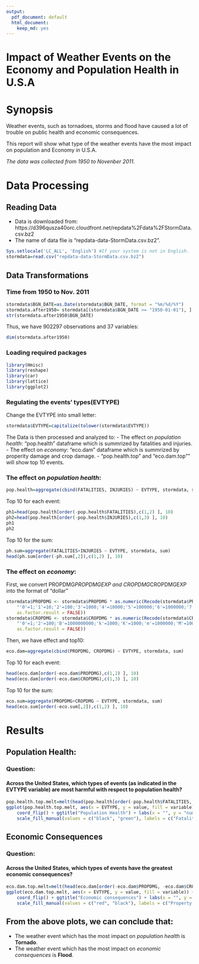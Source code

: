 ```yaml
---
output:
  pdf_document: default
  html_document:
    keep_md: yes
---
```

Impact of Weather Events on the Economy and Population Health in U.S.A 
===================================================================================

# Synopsis 
Weather events, such as tornadoes, storms and flood have caused a lot of trouble on public health and economic consequences. 

This report will show what type of the weather events have the most impact on population and Economy in U.S.A. 

_The data was collected from 1950 to Novenber 2011._  


# Data Processing 

## Reading Data ##

- Data is downloaded from:
https://d396qusza40orc.cloudfront.net/repdata%2Fdata%2FStormData.csv.bz2
- The name of data flie is "repdata-data-StormData.csv.bz2".

```r
Sys.setlocale('LC_ALL', 'English') #If your system is not in English. 
stormdata=read.csv("repdata-data-StormData.csv.bz2")
```

## Data Transformations ##


### Time from 1950 to Nov. 2011

```r
stormdata$BGN_DATE=as.Date(stormdata$BGN_DATE, format = "%m/%d/%Y")
stormdata.after1950= stormdata[(stormdata$BGN_DATE >= "1950-01-01"), ]
str(stormdata.after1950$BGN_DATE)
```

Thus, we have 902297 observations and 37 variables:

```r
dim(stormdata.after1950)
```

### Loading required packages 
```r
library(Hmisc)
library(reshape)
library(car)
library(lattice)
library(ggplot2)

``` 

### Regulating the events' types(EVTYPE) 

Change the EVTYPE into small letter:
```r
stormdata$EVTYPE=capitalize(tolower(stormdata$EVTYPE))
``` 

The Data is then processed and analyzed to:
- The effect on *population health*: "pop.health" dataframe which is summrized by fatalities and injuries. 
- The effect on *economy*: "eco.dam" dataframe which is summrized by properity damage and crop damage.
- "pop.health.top" and "eco.dam.top"" will show top 10 events.


### The effect on *population health*:
```r
pop.health=aggregate(cbind(FATALITIES, INJURIES) ~ EVTYPE, stormdata, sum)
```

Top 10 for each event:
```r
ph1=head(pop.health[order(-pop.health$FATALITIES),c(1,2) ], 10)
ph2=head(pop.health[order(-pop.health$INJURIES),c(1,3) ], 10)
ph1
ph2
```
Top 10 for the sum:
```r
ph.sum=aggregate(FATALITIES+INJURIES ~ EVTYPE, stormdata, sum)
head(ph.sum[order(-ph.sum[,2]),c(1,2) ], 10) 
```
### The effect on *economy*:

First, we convert PROPDMG*PROPDMGEXP and CROPDMG*CROPDMGEXP into the format of "dollar"
```r
stormdata$PROPDMG <- stormdata$PROPDMG * as.numeric(Recode(stormdata$PROPDMGEXP, 
    "'0'=1;'1'=10;'2'=100;'3'=1000;'4'=10000;'5'=100000;'6'=1000000;'7'=10000000;'8'=100000000;'B'=1000000000;'h'=100;'H'=100;'K'=1000;'m'=1000000;'M'=1000000;'-'=0;'?'=0;'+'=0", 
    as.factor.result = FALSE))
stormdata$CROPDMG <- stormdata$CROPDMG * as.numeric(Recode(stormdata$CROPDMGEXP, 
    "'0'=1;'2'=100;'B'=1000000000;'k'=1000;'K'=1000;'m'=1000000;'M'=1000000;''=0;'?'=0", 
    as.factor.result = FALSE))
```

Then, we have effect and top10:

```r
eco.dam=aggregate(cbind(PROPDMG, CROPDMG) ~ EVTYPE, stormdata, sum)
```

Top 10 for each event:
```r
head(eco.dam[order(-eco.dam$PROPDMG),c(1,2) ], 10)
head(eco.dam[order(-eco.dam$CROPDMG),c(1,3) ], 10)
```
Top 10 for the sum:
```r
eco.sum=aggregate(PROPDMG+CROPDMG ~ EVTYPE, stormdata, sum)
head(eco.sum[order(-eco.sum[,2]),c(1,2) ], 10)
```

# Results

## Population Health:
### Question: 
#### Across the United States, which types of events (as indicated in the EVTYPE variable) are most harmful with respect to population health?


```r
pop.health.top.melt=melt(head(pop.health[order(-pop.health$FATALITIES, -pop.health$INJURIES), ], 10))
ggplot(pop.health.top.melt, aes(x = EVTYPE, y = value, fill = variable)) + geom_bar(stat = "identity") + 
    coord_flip() + ggtitle("Population Health") + labs(x = "", y = "number of people") + 
    scale_fill_manual(values = c("black", "green"), labels = c("Fatalities", "Injuries"))
```


## Economic Consequences
### Question:
#### Across the United States, which types of events have the greatest economic consequences?

```r
eco.dam.top.melt=melt(head(eco.dam[order(-eco.dam$PROPDMG, -eco.dam$CROPDMG), ], 10))
ggplot(eco.dam.top.melt, aes(x = EVTYPE, y = value, fill = variable)) + geom_bar(stat = "identity") + 
    coord_flip() + ggtitle("Economic consequences") + labs(x = "", y = "cost in dollars") + 
    scale_fill_manual(values = c("red", "black"), labels = c("Property Damage", "Crop Damage"))
```

## From the above plots, we can conclude that: 
- The weather event which has the most impact on *population health* is **Tornado**.
- The weather event which has the most impact on *economic consequences* is **Flood**.


